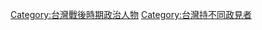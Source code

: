 {{Catnav|頁面分類|历史|各國歷史|台灣歷史|台灣戰後時期|台灣戰後時期政治人物}}
{{Catnav|頁面分類|历史|各國歷史|台灣歷史|台灣人 (依時代區分)|台灣戰後時期人物|台灣戰後時期政治人物}}
{{Catnav|頁面分類|人物|各國人物|台灣人|台灣人 (依時代區分)|台灣戰後時期人物|台灣戰後時期政治人物}}

[[Category:台灣戰後時期政治人物|Category:台灣戰後時期政治人物]]
[[Category:台灣持不同政見者|Category:台灣持不同政見者]]